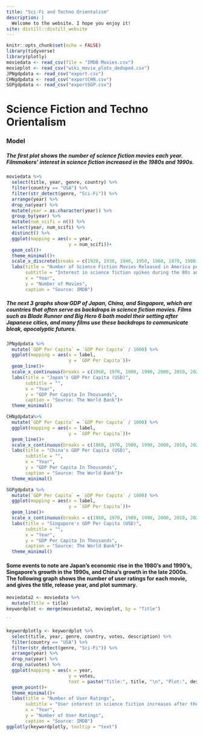 ```yaml
---
title: "Sci-Fi and Techno Orientalism"
description: |
  Welcome to the website. I hope you enjoy it!
site: distill::distill_website
---
```


```r
knitr::opts_chunk$set(echo = FALSE)
library(tidyverse)
library(plotly)
moviedata <- read_csv(file = "IMDB Movies.csv")
movieplot <- read_csv("wiki_movie_plots_deduped.csv")
JPNgdpdata <- read_csv("export.csv")
CHNgdpdata <- read_csv("exportCHN.csv")
SGPgdpdata <- read_csv("exportSGP.csv")
```

# Science Fiction and Techno Orientalism
### Model
##### The first plot shows the number of science fiction movies each year. Filmmakers' interest in science fiction increased in the 1980s and 1990s.

```r
moviedata %>% 
  select(title, year, genre, country) %>% 
  filter(country == "USA") %>% 
  filter(str_detect(genre, "Sci-Fi")) %>% 
  arrange(year) %>% 
  drop_na(year) %>% 
  mutate(year = as.character(year)) %>% 
  group_by(year) %>% 
  mutate(num_scifi = n()) %>% 
  select(year, num_scifi) %>%
  distinct() %>% 
  ggplot(mapping = aes(x = year,
                       y = num_scifi))+
  geom_col()+
  theme_minimal()+
  scale_x_discrete(breaks = c(1920, 1930, 1940, 1950, 1960, 1970, 1980, 1990, 2000, 2010, 2020))+
  labs(title = "Number of Science Fiction Movies Released in America per Year",
       subtitle = "Interest in science fiction spikes during the 80s and 90s.",
       x = "Year",
       y = "Number of Movies",
       caption = "Source: IMDB")
```

##### The next 3 graphs show GDP of Japan, China, and Singapore, which are countries that often serve as backdrops in science fiction movies. Films such as *Blade Runner* and *Big Hero 6* both model their setting after Japanese cities, and many films use these backdrops to communicate bleak, apocalyptic futures. 

```r
JPNgdpdata %>% 
  mutate(`GDP Per Capita` = `GDP Per Capita` / 1000) %>% 
  ggplot(mapping = aes(x = label,
                       y = `GDP Per Capita`))+
  geom_line()+
  scale_x_continuous(breaks = c(1960, 1970, 1980, 1990, 2000, 2010, 2020))+
  labs(title = "Japan's GDP Per Capita (USD)",
       subtitle = "",
       x = "Year",
       y = "GDP Per Capita In Thousands",
       caption = "Source: The World Bank")+
  theme_minimal()
```

```r
CHNgdpdata%>% 
  mutate(`GDP Per Capita` = `GDP Per Capita` / 1000) %>% 
  ggplot(mapping = aes(x = label,
                       y = `GDP Per Capita`))+
  geom_line()+
  scale_x_continuous(breaks = c(1960, 1970, 1980, 1990, 2000, 2010, 2020))+
  labs(title = "China's GDP Per Capita (USD)",
       subtitle = "",
       x = "Year",
       y = "GDP Per Capita In Thousands",
       caption = "Source: The World Bank")+
  theme_minimal()
```

```r
SGPgdpdata %>% 
  mutate(`GDP Per Capita` = `GDP Per Capita` / 1000) %>% 
  ggplot(mapping = aes(x = label,
                       y = `GDP Per Capita`))+
  geom_line()+
  scale_x_continuous(breaks = c(1960, 1970, 1980, 1990, 2000, 2010, 2020))+
  labs(title = "Singapore's GDP Per Capita (USD)",
       subtitle = "",
       x = "Year",
       y = "GDP Per Capita In Thousands",
       caption = "Source: The World Bank")+
  theme_minimal()
```

#### Some events to note are Japan's economic rise in the 1980's and 1990's, Singapore's growth in the 1990s, and China's growth in the late 2000s. The following graph shows the number of user ratings for each movie, and gives the title, release year, and plot summary. 

```r
moviedata2 <- moviedata %>% 
  mutate(Title = title)
keywordplot <- merge(moviedata2, movieplot, by = "Title")

``
```


```r
keywordplotly <- keywordplot %>% 
  select(title, year, genre, country, votes, description) %>% 
  filter(country == "USA") %>% 
  filter(str_detect(genre, "Sci-Fi")) %>% 
  arrange(year) %>% 
  drop_na(year) %>% 
  drop_na(votes) %>% 
  ggplot(mapping = aes(x = year,
                       y = votes,
                       text = paste("Title:", title, "\n", "Plot:", description, "\n", "Year Released:", year)))+
  geom_point()+
  theme_minimal()+
  labs(title = "Number of User Ratings",
       subtitle = "User interest in science fiction increases after the 1980s.",
       x = "Year",
       y = "Number of User Ratings",
       caption = "Source: IMDB")
ggplotly(keywordplotly, tooltip = "text")
```



